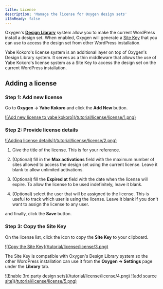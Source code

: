 ```yaml
---
title: License
description: 'Manage the license for Oxygen design sets'
i18nReady: false
---
```


Oxygen's [**Design Library**](https://oxygenbuilder.com/documentation/design-library/) system allow you to make the current WordPress install a design set. 
When enabled, Oxygen will generate a [Site Key](https://oxygenbuilder.com/documentation/design-library/user-design-library/#:~:text=link%20below%20the-,site%20key%20field) that you can use to access the design set from other WordPress installation.

Yabe Kokoro's license system is an additional layer on top of Oxygen's Design Library system. It serves as a thin middleware that allows the use of Yabe Kokoro's license system as a Site Key to access the design set on the current WordPress installation. 

## Adding a license

### Step 1: Add new license

Go to **Oxygen → Yabe Kokoro** and click the **Add New** button.

<a data-fslightbox href="/tutorial/license/license/1.png">
![Add new license to yabe kokoro](/tutorial/license/license/1.png)
</a>

### Step 2: Provide license details

<a data-fslightbox href="/tutorial/license/license/2.png">
![Adding license details](/tutorial/license/license/2.png)
</a>

1. Give the title of the license. This is for your reference.

2. (Optional) fill in the **Max activations** field with the maximum number of sites allowed to access the design set using the current license. Leave it blank to allow unlimited activations. 

3. (Optional) fill the **Expired at** field with the date when the license will expire. To allow the license to be used indefinitely, leave it blank.

4. (Optional) select the user that will be assigned to the license. This is useful to track which user is using the license. Leave it blank if you don't want to assign the license to any user.

and finally, click the **Save** button.

### Step 3: Copy the Site Key

On the license list, click the <code><i class="fa-regular fa-clipboard"></i></code> icon to copy the **Site Key** to your clipboard.

<a data-fslightbox href="/tutorial/license/license/3.png">
![Copy the Site Key](/tutorial/license/license/3.png)
</a>

The Site Key is compatible with Oxygen's Design Library system so the other WordPress installation can use it from the **Oxygen → Settings** page under the **Library** tab.

<a data-fslightbox href="/tutorial/license/license/4.png">
![Enable 3rd party design sets](/tutorial/license/license/4.png)
</a>

<a data-fslightbox href="/tutorial/license/license/5.png">
![add source site](/tutorial/license/license/5.png)
</a>
